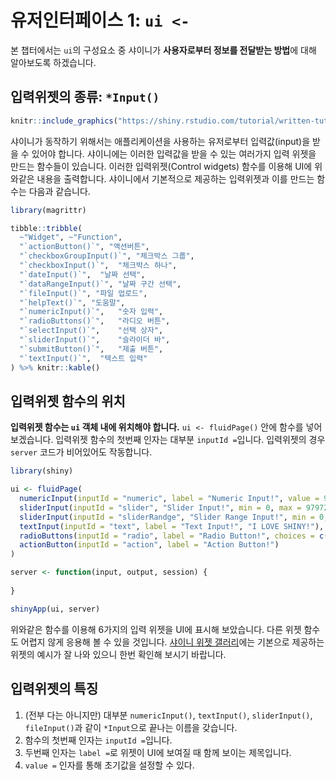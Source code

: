 # 유저인터페이스 1: `ui <-` {#ui1}

본 챕터에서는 `ui`의 구성요소 중 샤이니가 **사용자로부터 정보를 전달받는 방법**에 대해 알아보도록 하겠습니다.

## 입력위젯의 종류: `*Input()` 

```r

knitr::include_graphics("https://shiny.rstudio.com/tutorial/written-tutorial/lesson3/images/basic-widgets.png")
```

샤이니가 동작하기 위해서는 애플리케이션을 사용하는 유저로부터 입력값(input)을 받을 수 있어야 합니다. 샤이니에는 이러한 입력값을 받을 수 있는 여러가지 입력 위젯을 만드는 함수들이 있습니다. 이러한 입력위젯(Control widgets) 함수를 이용해 UI에 위와같은 내용을 출력합니다. 샤이니에서 기본적으로 제공하는 입력위젯과 이를 만드는 함수는 다음과 같습니다.

```r

library(magrittr)

tibble::tribble(
  ~"Widget", ~"Function",
  "`actionButton()`", "액션버튼",
  "`checkboxGroupInput()`", "체크박스 그룹",
  "`checkboxInput()`",	"체크박스 하나",
  "`dateInput()`",	"날짜 선택",
  "`dataRangeInput()`", "날짜 구간 선택",
  "`fileInput()`", "파일 업로드",
  "`helpText()`", "도움말",
  "`numericInput()`",	"숫자 입력",
  "`radioButtons()`",	"라디오 버튼",
  "`selectInput()`",	"선택 상자",
  "`sliderInput()`",	"슬라이더 바",
  "`submitButton()`",	"제출 버튼",
  "`textInput()`",	"텍스트 입력"
) %>% knitr::kable()
```

## 입력위젯 함수의 위치
**입력위젯 함수는 `ui` 객체 내에 위치해야 합니다.** `ui <- fluidPage()` 안에 함수를 넣어보겠습니다. 입력위젯 함수의 첫번째 인자는 대부분 `inputId =`입니다. 입력위젯의 경우 `server` 코드가 비어있어도 작동합니다.

```r
library(shiny)

ui <- fluidPage(
  numericInput(inputId = "numeric", label = "Numeric Input!", value = 979722),
  sliderInput(inputId = "slider", "Slider Input!", min = 0, max = 979722, value = 450000),
  sliderInput(inputId = "sliderRandge", "Slider Range Input!", min = 0, max = 979722, value = c(200000, 800000)),
  textInput(inputId = "text", label = "Text Input!", "I LOVE SHINY!"),
  radioButtons(inputId = "radio", label = "Radio Button!", choices = c("one", "two", "tttttthree")),
  actionButton(inputId = "action", label = "Action Button!")
)

server <- function(input, output, session) {
  
}

shinyApp(ui, server)
```

위와같은 함수를 이용해 6가지의 입력 위젯을 UI에 표시해 보았습니다. 다른 위젯 함수도 어렵지 않게 응용해 볼 수 있을 것입니다. [샤이니 위젯 갤러리](http://shiny.rstudio.com/gallery/widget-gallery.html)에는 기본으로 제공하는 위젯의 예시가 잘 나와 있으니 한번 확인해 보시기 바랍니다.

## 입력위젯의 특징

1. (전부 다는 아니지만) 대부분 `numericInput()`, `textInput()`, `sliderInput()`, `fileInput()`과 같이 `*Input`으로 끝나는 이름을 갖습니다. 
2. 함수의 첫번째 인자는 `inputId =`입니다.
3. 두번째 인자는 `label =`로 위젯이 UI에 보여질 때 함께 보이는 제목입니다.
4. `value =` 인자를 통해 초기값을 설정할 수 있다.

